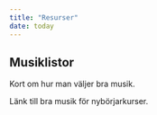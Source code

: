 ```yaml
---
title: "Resurser"
date: today
---
```



## Musiklistor

Kort om hur man väljer bra musik.

Länk till bra musik för nybörjarkurser.



